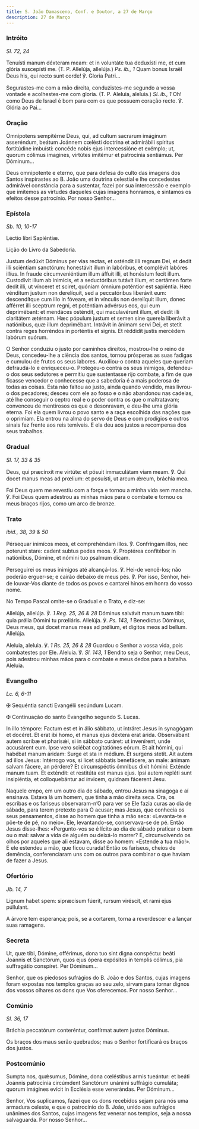 ```yaml
---
title: S. João Damasceno, Conf. e Doutor, a 27 de Março
description: 27 de Março
---
```


### Intróito

<em>Sl. 72, 24</em>

<div class="side-by-side not-content">

Tenuísti manum déxteram meam: et in voluntáte tua deduxísti me, et cum glória suscepísti me. (T. P. Allelúja, allelúja.) <em>Ps. ib., 1</em> Quam bonus Israël Deus his, qui recto sunt corde! ℣. Gloria Patri...

Segurastes-me com a mão direita, conduzistes-me segundo a vossa vontade e acolhestes-me com gloria. (T. P. Aleluia, aleluia.) <em>Sl. ib., 1</em> Oh! como Deus de Israel é bom para com os que possuem coração recto. ℣. Glória ao Pai...

</div>

### Oração

<div class="side-by-side not-content">

Omnípotens sempitérne Deus, qui, ad cultum sacrarum imáginum asseréndum, beátum Joánnem cœlésti doctrina et admirábili spíritus fortitúdine imbuísti: concéde nobis ejus intercessióne et exémplo; ut, quorum cólimus imagines, virtútes imitémur et patrocínia sentiámus. Per Dóminum...

Deus omnipotente e eterno, que para defesa do culto das imagens dos Santos inspirastes ao B. João uma doutrina celestial e lhe concedestes admirável constância para a sustentar, fazei por sua intercessão e exemplo que imitemos as virtudes daqueles cujas imagens honramos, e sintamos os efeitos desse patrocínio. Por nosso Senhor...

</div>

### Epístola

<em>Sb. 10, 10-17</em>

<div class="side-by-side not-content">

Léctio libri Sapiéntiæ.

Lição do Livro da Sabedoria.

Justum dedúxit Dóminus per vias rectas, et osténdit illi regnum Dei, et dedit illi sciéntiam sanctórum: honestávit illum in labóribus, et complévit labóres illíus. In fraude circumveniéntium illum áffuit illi, et honéstum fecit illum. Custodívit illum ab inimícis, et a seductóribus tutávit illum, et certámen forte dedit illi, ut vínceret et sciret, quóniam ómnium poténtior est sapiéntia. Hæc vénditum justum non derelíquit, sed a peccatóribus liberávit eum: descendítque cum illo in fóveam, et in vínculis non derelíquit illum, donec afférret illi sceptrum regni, et poténtiam advérsus eos, qui eum deprimébant: et mendáces osténdit, qui maculavérunt illum, et dedit illi claritátem ætérnam. Hæc pópulum justum et semen sine querela liberávit a natiónibus, quæ illum deprimébant. Intrávit in ánimam servi Dei, et stetit contra reges horréndos in porténtis et signis. Et réddidit justis mercédem labórum suórum.

O Senhor conduziu o justo por caminhos direitos, mostrou-lhe o reino de Deus, concedeu-lhe a ciência dos santos, tornou prósperas as suas fadigas e cumulou de frutos os seus labores. Auxiliou-o contra aqueles que queriam defraudá-lo e enriqueceu-o. Protegeu-o contra os seus inimigos, defendeu-o dos seus sedutores e permitiu que sustentasse rijo combate, a fim de que ficasse vencedor e conhecesse que a sabedoria é a mais poderosa de todas as coisas. Esta não faltou ao justo, ainda quando vendido, mas livrou-o dos pecadores; desceu com ele ao fosso e o não abandonou nas cadeias, até lhe conseguir o ceptro real e o poder contra os que o maltratavam; convenceu de mentirosos os que o desonravam, e deu-lhe uma glória eterna. Foi ela quem livrou o povo santo e a raça escolhida das nações que o oprimiam. Ela entrou na alma do servo de Deus e com prodígios e outros sinais fez frente aos reis temíveis. E ela deu aos justos a recompensa dos seus trabalhos.

</div>

### Gradual

<em>Sl. 17, 33 & 35</em>

<div class="side-by-side not-content">

Deus, qui præcínxit me virtúte: et pósuit immaculátam viam meam. ℣. Qui docet manus meas ad prœlium: et posuísti, ut arcum ǽreum, bráchia mea.

Foi Deus quem me revestiu com a força e tornou a minha vida sem mancha. ℣. Foi Deus quem adestrou as minhas mãos para o combate e tornou os meus braços rijos, como um arco de bronze.

</div>

### Trato

<em>ibid., 38, 39 & 50</em>

<div class="side-by-side not-content">

Pérsequar inimícos meos, et comprehéndam illos. ℣. Confríngam illos, nec poterunt stare: cadent subtus pedes meos. ℣. Proptérea confitébor in natiónibus, Dómine, et nómini tuo psalmum dicam.

Perseguirei os meus inimigos até alcançá-los. ℣. Hei-de vencê-los; não poderão erguer-se; e cairão debaixo de meus pés. ℣. Por isso, Senhor, hei-de louvar-Vos diante de todos os povos e cantarei hinos em honra do vosso nome.

</div>

<aside>No Tempo Pascal omite-se o Gradual e o Trato, e diz-se:</aside>

<div class="side-by-side not-content">

Allelúja, allelúja. ℣. <em>1 Reg. 25, 26 & 28</em> Dóminus salvávit manum tuam tibi: quia prǿlia Dómini tu prœliáris. Allelúja. ℣. <em>Ps. 143, 1</em> Benedíctus Dóminus, Deus meus, qui docet manus meas ad prǿlium, et dígitos meos ad bellum. Allelúja.

Aleluia, aleluia. ℣. <em>1 Rs. 25, 26 & 28</em> Guardou o Senhor a vossa vida, pois combatestes por Ele. Aleluia. ℣. <em>Sl. 143, 1</em> Bendito seja o Senhor, meu Deus, pois adestrou minhas mãos para o combate e meus dedos para a batalha. Aleluia.

</div>

### Evangelho

<em>Lc. 6, 6-11</em>

<div class="side-by-side not-content">

<span class="cross text-red-500">✠</span> Sequéntia sancti Evangélii secúndum Lucam.

<span class="cross text-red-500">✠</span> Continuação do santo Evangelho segundo S. Lucas.

In illo témpore: Factum est et in álio sábbato, ut intráret Jesus in synagógam et docéret. Et erat ibi homo, et manus ejus déxtera erat árida. Observábant autem scribæ et pharisǽi, si in sábbato curáret: ut invenírent, unde accusárent eum. Ipse vero sciébat cogitatiónes eórum. Et ait hómini, qui habébat manum áridam: Surge et sta in médium. Et surgens stetit. Ait autem ad illos Jesus: Intérrogo vos, si licet sábbatis benefácere, an male: ánimam salvam fácere, an pérdere? Et circumspéctis ómnibus dixit hómini: Exténde manum tuam. Et exténdit: et restitúta est manus ejus. Ipsi autem repléti sunt insipiéntia, et colloquebántur ad ínvicem, quidnam fácerent Jesu.

Naquele empo, em um outro dia de sábado, entrou Jesus na sinagoga e aí ensinava. Estava lá um homem, que tinha a mão direita seca. Ora, os escribas e os fariseus observaram-n’O para ver se Ele fazia curas ao dia de sábado, para terem pretexto para O acusar; mas Jesus, que conhecia os seus pensamentos, disse ao homem que tinha a mão seca: «Levanta-te e põe-te de pé, no meio». Ele, levantando-se, conservava-se de pé. Então Jesus disse-lhes: «Pergunto-vos se é lícito ao dia de sábado praticar o bem ou o mal: salvar a vida de alguém ou deixá-lo morrer? E, circunvolvendo os olhos por aqueles que ali estavam, disse ao homem: «Estende a tua mão!». E ele estendeu a mão, que ficou curada! Então os fariseus, cheios de demência, conferenciaram uns com os outros para combinar o que haviam de fazer a Jesus.

</div>

### Ofertório

<em>Jb. 14, 7</em>

<div class="side-by-side not-content">

Lignum habet spem: sipræcísum fúerit, rursum viréscit, et rami ejus púllulant.

A árvore tem esperança; pois, se a cortarem, torna a reverdescer e a lançar suas ramagens.

</div>

### Secreta

<div class="side-by-side not-content">

Ut, quæ tibi, Dómine, offérimus, dona tuo sint digna conspéctu: beáti Joánnis et Sanctórum, quos ejus ópera expósitos in templis cólimus, pia suffragátio conspíret. Per Dóminum...

Senhor, que os piedosos sufrágios do B. João e dos Santos, cujas imagens foram expostas nos templos graças ao seu zelo, sirvam para tornar dignos dos vossos olhares os dons que Vos oferecemos. Por nosso Senhor...

</div>

### Comúnio

<em>Sl. 36, 17</em>

<div class="side-by-side not-content">

Bráchia peccatórum conteréntur, confírmat autem justos Dóminus.

Os braços dos maus serão quebrados; mas o Senhor fortificará os braços dos justos.

</div>

### Postcomúnio

<div class="side-by-side not-content">

Sumpta nos, quǽsumus, Dómine, dona cœléstibus armis tueántur: et beáti Joánnis patrocínia circúmdent Sanctórum unánimi suffrágio cumuláta; quorum imágines evícit in Ecclésia esse venerándas. Per Dóminum...

Senhor, Vos suplicamos, fazei que os dons recebidos sejam para nós uma armadura celeste, e que o patrocínio do B. João, unido aos sufrágios unânimes dos Santos, cujas imagens fez venerar nos templos, seja a nossa salvaguarda. Por nosso Senhor...

</div>
